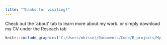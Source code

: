 ```yaml
---
title: "Thanks for visiting!"
---
```


Check out the 'about' tab to learn more about my work. or simply download my CV under the Reseach tab



```r
knitr::include_graphics('C:/Users/mkissel/Documents/Code/R_projects/My_website/MarcKissel.github.io/pic.jpg')
```

<!-- website: marckissel.github.io -->